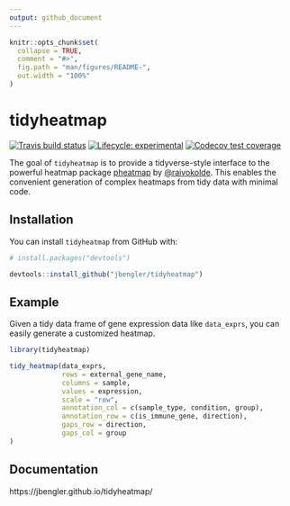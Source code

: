 ```yaml
---
output: github_document
---
```


<!-- README.md is generated from README.Rmd. Please edit that file -->

```r
knitr::opts_chunk$set(
  collapse = TRUE,
  comment = "#>",
  fig.path = "man/figures/README-",
  out.width = "100%"
)
```

# tidyheatmap

<!-- badges: start -->
[![Travis build status](https://travis-ci.org/jbengler/tidyheatmap.svg?branch=master)](https://travis-ci.org/jbengler/tidyheatmap)
[![Lifecycle: experimental](https://img.shields.io/badge/lifecycle-experimental-orange.svg)](https://www.tidyverse.org/lifecycle/#experimental)
[![Codecov test coverage](https://codecov.io/gh/jbengler/tidyheatmap/branch/master/graph/badge.svg)](https://codecov.io/gh/jbengler/tidyheatmap?branch=master)
<!-- badges: end -->

The goal of `tidyheatmap` is to provide a tidyverse-style interface to the powerful heatmap package [pheatmap](https://github.com/raivokolde/pheatmap) by [\@raivokolde](https://github.com/raivokolde). This enables the convenient generation of complex heatmaps from tidy data with minimal code.

## Installation

You can install `tidyheatmap` from GitHub with:

```r
# install.packages("devtools")

devtools::install_github("jbengler/tidyheatmap")
```

## Example

Given a tidy data frame of gene expression data like `data_exprs`, you can easily generate a customized heatmap.

```r
library(tidyheatmap)

tidy_heatmap(data_exprs,
             rows = external_gene_name,
             columns = sample,
             values = expression,
             scale = "row",
             annotation_col = c(sample_type, condition, group),
             annotation_row = c(is_immune_gene, direction),
             gaps_row = direction,
             gaps_col = group
)
```

## Documentation

https://jbengler.github.io/tidyheatmap/


